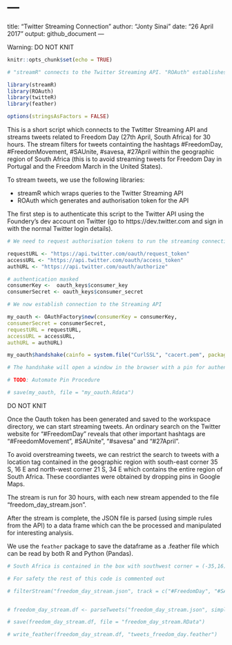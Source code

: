 # ---
title: "Twitter Streaming Connection"
author: "Jonty Sinai"
date: "26 April 2017"
output: github_document
---

Warning: DO NOT KNIT

```r
knitr::opts_chunk$set(echo = TRUE)

# "streamR" connects to the Twitter Streaming API. "ROAuth" establishes authentication to the Twitter Api using the OAuth standard

library(streamR)
library(ROAuth)
library(twitteR)
library(feather)

options(stringsAsFactors = FALSE)
```

This is a short script which connects to the Twtitter Streaming API and streams tweets related to Freedom Day (27th April, South Africa) for 30 hours. The stream filters for tweets containting the hashtags #FreedomDay, #FreedomMovement, #SAUnite, #savesa, #27April within the geographic region of South Africa (this is to avoid streaming tweets for Freedom Day in Portugal and the Freedom March in the United States).

To stream tweets, we use the following libraries:

- streamR which wraps queries to the Twitter Streaming API
- ROAuth which generates and authorisation token for the API

The first step is to authenticate this script to the Twitter API using the Foundery's dev account on Twitter (go to https://dev.twitter.com and sign in with the normal Twitter login details).

```r

# We need to request authorisation tokens to run the streaming connection to the API. These url's can be accessed from https://apps.twitter.com/app/13501011/show and logging in with the @foundery_za credentials.

requestURL <- "https://api.twitter.com/oauth/request_token"
accessURL <- "https://api.twitter.com/oauth/access_token"
authURL <- "https://api.twitter.com/oauth/authorize"

# authentication masked
consumerKey <-  oauth_keys$consumer_key
consumerSecret <- oauth_keys$consumer_secret

# We now establish connection to the Streaming API

my_oauth <- OAuthFactory$new(consumerKey = consumerKey, 
consumerSecret = consumerSecret, 
requestURL = requestURL, 
accessURL = accessURL, 
authURL = authURL)

my_oauth$handshake(cainfo = system.file("CurlSSL", "cacert.pem", package = "RCurl"))

# The handshake will open a window in the browser with a pin for authenticating this requesr. To complete the handshake, copy the pin into the R console and immediately save the OAuth token to the repo.

# TODO: Automate Pin Procedure

# save(my_oauth, file = "my_oauth.Rdata")

```

DO NOT KNIT

Once the Oauth token has been generated and saved to the workspace directory, we can start streaming tweets. An ordinary search on the Twitter website for "#FreedomDay" reveals that other important hashtags are "#FreedomMovement", #SAUnite", "#savesa" and "#27April". 

To avoid overstreaming tweets, we can restrict the search to tweets with a location tag contained in the geographic region with south-east corner 35 S, 16 E and north-west corner 21 S, 34 E which contains the entire region of South Africa. These coordiantes were obtained by dropping pins in Google Maps. 

The stream is run for 30 hours, with each new stream appended to the file "freedom_day_stream.json". 

After the stream is complete, the JSON file is parsed (using simple rules from the API) to a data frame which can the be processed and manipulated for interesting analysis. 

We use the `feather` package to save the dataframe as a .feather file which can be read by both R and Python (Pandas).

```r

# South Africa is contained in the box with southwest corner = (-35,16) and northeast corner = (-21,34) - data obtained from Google Maps

# For safety the rest of this code is commented out

# filterStream("freedom_day_stream.json", track = c("#FreedomDay", "#SAUnite", "#savesa","#FreedomMovement","#27April"), timeout = 30*3600, oauth = my_oauth, locations = c(-35,16,-21,34))


# freedom_day_stream.df <- parseTweets("freedom_day_stream.json", simplify = TRUE)

# save(freedom_day_stream.df, file = "freedom_day_stream.RData")

# write_feather(freedom_day_stream.df, "tweets_freedom_day.feather")

```
